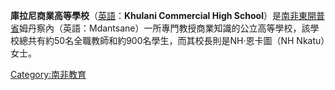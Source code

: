 {{expand|time=2014-04-04T14:48:17+00:00}}
{{unreferenced|time=2014-04-04T14:48:17+00:00}}
{{Infobox school
| name = 庫拉尼商業高等學校
| other_name = Khulani Commercial High School
| motto = 我們引領，其他跟隨<br/>（We lead, others follow）
| type = [[公立學校|公立高等學校]]
| principal = NH·恩卡圖（NH Nkatu）女士
| specialis = 商業
| staff = 約50名全職教師
| students = 約900名學生
| grades = [[八年級|八年級]]至[[十二年級|十二年級]]
| colors = 白和黑（{{color box|white}}{{color box|Black}}）
| address = {{flagcountry|South Africa}}[[東開普省|東開普省]]姆丹察內<br/>博梅拉路9692號
| website = http://matric2011.wordpress.com/
| free_label = 學生性別
| free_text = 男女混合
| free_label2 = 收生年齡
| free_text2 = 15歲至22歲
| free_label3 = 郵政編號
| free_text3 = 5219
| free_label4 = 電話號碼
| free_text4 = 043 761 3414
| free_label5 = 暱稱
| free_text5 = 庫拉尼（Khulanian）
}}
'''庫拉尼商業高等學校'''（[[英語|英語]]：'''Khulani Commercial High School'''）是[[南非|南非]][[東開普省|東開普省]]姆丹察內（英語：Mdantsane）一所專門教授商業知識的公立高等學校，該學校總共有約50名全職教師和約900名學生，而其校長則是NH·恩卡圖（NH Nkatu）女士。

[[Category:南非教育|Category:南非教育]]